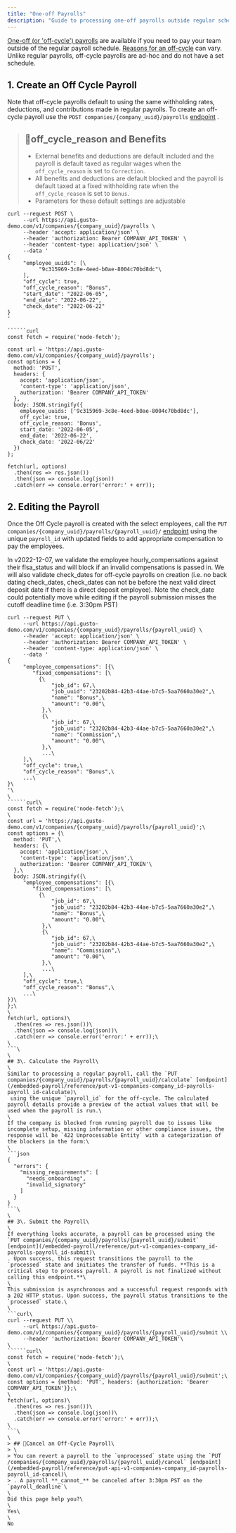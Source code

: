```yaml
---
title: "One-off Payrolls"
description: "Guide to processing one-off payrolls outside regular schedule"
---
```

[One-off (or 'off-cycle') payrolls](https://support.gusto.com/payroll/processing-payrolls/off-cycle-payrolls/999908231/Run-an-off-cycle-payroll.htm)
 are available if you need to pay your team outside of the regular payroll schedule. [Reasons for an off-cycle](https://support.gusto.com/payroll/processing-payrolls/off-cycle-payrolls/1019772541/Reasons-for-running-an-off-cycle-payroll.htm)
 can vary. Unlike regular payrolls, off-cycle payrolls are ad-hoc and do not have a set schedule.

## 1\. Create an Off Cycle Payroll

Note that off-cycle payrolls default to using the same withholding rates, deductions, and contributions made in regular payrolls. To create an off-cycle payroll use the `POST companies/{company_uuid}/payrolls` [endpoint](/embedded-payroll/reference/post-v1-companies-company_id-payrolls)
.

> ## 📘off\_cycle\_reason and Benefits
> 
> *   External benefits and deductions are default included and the payroll is default taxed as regular wages when the `off_cycle_reason` is set to `Correction`.
> *   All benefits and deductions are default blocked and the payroll is default taxed at a fixed withholding rate when the `off_cycle_reason` is set to `Bonus`.
> *   Parameters for these default settings are adjustable

```curl
curl --request POST \
     --url https://api.gusto-demo.com/v1/companies/{company_uuid}/payrolls \
     --header 'accept: application/json' \
     --header 'authorization: Bearer COMPANY_API_TOKEN' \
     --header 'content-type: application/json' \
     --data '
{
     "employee_uuids": [\
          "9c315969-3c8e-4eed-b0ae-8004c70bd8dc"\
     ],
     "off_cycle": true,
     "off_cycle_reason": "Bonus",
     "start_date": "2022-06-05",
     "end_date": "2022-06-22",
     "check_date": "2022-06-22"
}
'

``````curl
const fetch = require('node-fetch');

const url = 'https://api.gusto-demo.com/v1/companies/{company_uuid}/payrolls';
const options = {
  method: 'POST',
  headers: {
    accept: 'application/json',
    'content-type': 'application/json',
    authorization: 'Bearer COMPANY_API_TOKEN'
  },
  body: JSON.stringify({
    employee_uuids: ['9c315969-3c8e-4eed-b0ae-8004c70bd8dc'],
    off_cycle: true,
    off_cycle_reason: 'Bonus',
    start_date: '2022-06-05',
    end_date: '2022-06-22',
    check_date: '2022-06/22'
  })
};

fetch(url, options)
  .then(res => res.json())
  .then(json => console.log(json))
  .catch(err => console.error('error:' + err));

```

## 2\. Editing the Payroll

Once the Off Cycle payroll is created with the select employees, call the `PUT companies/{company_uuid}/payrolls/{payroll_uuid}/` [endpoint](/embedded-payroll/reference/put-v1-companies-company_id-payrolls)
 using the unique `payroll_id` with updated fields to add appropriate compensation to pay the employees.

In v2022-12-07, we validate the employee hourly\_compensations against their flsa\_status and will block if an invalid compensations is passed in. We will also validate check\_dates for off-cycle payrolls on creation (i.e. no back dating check\_dates, check\_dates can not be before the next valid direct deposit date if there is a direct deposit employee). Note the check\_date could potentially move while editing if the payroll submission misses the cutoff deadline time (i.e. 3:30pm PST)

```curl
curl --request PUT \
     --url https://api.gusto-demo.com/v1/companies/{company_uuid}/payrolls/{payroll_uuid} \
     --header 'accept: application/json' \
     --header 'authorization: Bearer COMPANY_API_TOKEN' \
     --header 'content-type: application/json' \
     --data '
{
     "employee_compensations": [{\
        "fixed_compensations": [\
          {\
              "job_id": 67,\
              "job_uuid": "23202b84-42b3-44ae-b7c5-5aa7660a30e2",\
              "name": "Bonus",\
              "amount": "0.00"\
           },\
           {\
              "job_id": 67,\
              "job_uuid": "23202b84-42b3-44ae-b7c5-5aa7660a30e2",\
              "name": "Commission",\
              "amount": "0.00"\
           },\
           ...\
     ],\
     "off_cycle": true,\
     "off_cycle_reason": "Bonus",\
     ...\
}\
'\
\
``````curl\
const fetch = require('node-fetch');\
\
const url = 'https://api.gusto-demo.com/v1/companies/{company_uuid}/payrolls/{payroll_uuid}';\
const options = {\
  method: 'PUT',\
  headers: {\
    accept: 'application/json',\
    'content-type': 'application/json',\
    authorization: 'Bearer COMPANY_API_TOKEN'\
  },\
  body: JSON.stringify({\
     "employee_compensations": [{\
        "fixed_compensations": [\
          {\
              "job_id": 67,\
              "job_uuid": "23202b84-42b3-44ae-b7c5-5aa7660a30e2",\
              "name": "Bonus",\
              "amount": "0.00"\
           },\
           {\
              "job_id": 67,\
              "job_uuid": "23202b84-42b3-44ae-b7c5-5aa7660a30e2",\
              "name": "Commission",\
              "amount": "0.00"\
           },\
           ...\
     ],\
     "off_cycle": true,\
     "off_cycle_reason": "Bonus",\
     ...\
})\
};\
\
fetch(url, options)\
  .then(res => res.json())\
  .then(json => console.log(json))\
  .catch(err => console.error('error:' + err));\
\
```\
\
## 3\. Calculate the Payroll\
\
Similar to processing a regular payroll, call the `PUT companies/{company_uuid}/payrolls/{payroll_uuid}/calculate` [endpoint](/embedded-payroll/reference/put-v1-companies-company_id-payrolls-payroll_id-calculate)\
 using the unique `payroll_id` for the off-cycle. The calculated payroll details provide a preview of the actual values that will be used when the payroll is run.\
\
If the company is blocked from running payroll due to issues like incomplete setup, missing information or other compliance issues, the response will be `422 Unprocessable Entity` with a categorization of the blockers in the form:\
\
```json
{
  "errors": {
    "missing_requirements": [
      "needs_onboarding",
      "invalid_signatory"
    ]
  }
}
```\
\
## 3\. Submit the Payroll\
\
If everything looks accurate, a payroll can be processed using the `PUT companies/{company_uuid}/payrolls/{payroll_uuid}/submit` [endpoint](/embedded-payroll/reference/put-v1-companies-company_id-payrolls-payroll_id-submit)\
. Upon success, this request transitions the payroll to the `processed` state and initiates the transfer of funds. **This is a critical step to process payroll. A payroll is not finalized without calling this endpoint.**\
\
This submission is asynchronous and a successful request responds with a 202 HTTP status. Upon success, the payroll status transitions to the `processed` state.\
\
```curl\
curl --request PUT \\
     --url https://api.gusto-demo.com/v1/companies/{company_uuid}/payrolls/{payroll_uuid}/submit \\
     --header 'authorization: Bearer COMPANY_API_TOKEN'\
\
``````curl\
const fetch = require('node-fetch');\
\
const url = 'https://api.gusto-demo.com/v1/companies/{company_uuid}/payrolls/{payroll_uuid}/submit';\
const options = {method: 'PUT', headers: {authorization: 'Bearer COMPANY_API_TOKEN'}};\
\
fetch(url, options)\
  .then(res => res.json())\
  .then(json => console.log(json))\
  .catch(err => console.error('error:' + err));\
\
```\
\
> ## 📘Cancel an Off-Cycle Payroll\
> \
> You can revert a payroll to the `unprocessed` state using the `PUT /companies/{company_uuid}/payrolls/{payroll_uuid}/cancel` [endpoint](/embedded-payroll/reference/put-api-v1-companies-company_id-payrolls-payroll_id-cancel)\
> . A payroll **_cannot_** be canceled after 3:30pm PST on the `payroll_deadline`\
\
Did this page help you?\
\
Yes\
\
No